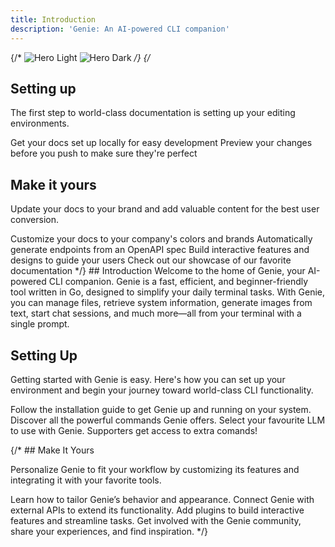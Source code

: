```yaml
---
title: Introduction
description: 'Genie: An AI-powered CLI companion'
---
```

{/* 
<img
  className="block dark:hidden"
  src="/images/hero-light.svg"
  alt="Hero Light"
/>
<img
  className="hidden dark:block"
  src="/images/hero-dark.svg"
  alt="Hero Dark"
/> */}
{/* 
## Setting up

The first step to world-class documentation is setting up your editing environments.

<CardGroup cols={2}>
  <Card
    title="Edit Your Docs"
    icon="pen-to-square"
    href="https://mintlify.com/docs/quickstart"
  >
    Get your docs set up locally for easy development
  </Card>
  <Card
    title="Preview Changes"
    icon="image"
    href="https://mintlify.com/docs/development"
  >
    Preview your changes before you push to make sure they're perfect
  </Card>
</CardGroup>

## Make it yours

Update your docs to your brand and add valuable content for the best user conversion.

<CardGroup cols={2}>
  <Card
    title="Customize Style"
    icon="palette"
    href="https://mintlify.com/docs/settings/global"
  >
    Customize your docs to your company's colors and brands
  </Card>
  <Card
    title="Reference APIs"
    icon="code"
    href="https://mintlify.com/docs/api-playground/openapi"
  >
    Automatically generate endpoints from an OpenAPI spec
  </Card>
  <Card
    title="Add Components"
    icon="screwdriver-wrench"
    href="https://mintlify.com/docs/components/accordion"
  >
    Build interactive features and designs to guide your users
  </Card>
  <Card
    title="Get Inspiration"
    icon="stars"
    href="https://mintlify.com/customers"
  >
    Check out our showcase of our favorite documentation
  </Card>
</CardGroup> */}
## Introduction
Welcome to the home of Genie, your AI-powered CLI companion. Genie is a fast, efficient, and beginner-friendly tool written in Go, designed to simplify your daily terminal tasks. With Genie, you can manage files, retrieve system information, generate images from text, start chat sessions, and much more—all from your terminal with a single prompt.

## Setting Up
Getting started with Genie is easy. Here\'s how you can set up your environment and begin your journey toward world-class CLI functionality.

<CardGroup cols={2}> <Card title="Install Genie" icon="download" href="/installation" > Follow the installation guide to get Genie up and running on your system. </Card> <Card title="Explore the Commands" icon="terminal" href="/commands/do" > Discover all the powerful commands Genie offers. </Card>
<Card title="Select the model" icon="brain" href="/model" > Select your favourite LLM to use with Genie. </Card>
<Card title="Become a Supporter" icon="dollar-sign" href="/supporter" > Supporters get access to extra comands! </Card> </CardGroup>

{/* ## Make It Yours

Personalize Genie to fit your workflow by customizing its features and integrating it with your favorite tools.

<CardGroup cols={2}> <Card title="Customize Genie" icon="palette" href="/docs/settings" > Learn how to tailor Genie’s behavior and appearance. </Card> <Card title="Integrate APIs" icon="code" href="/docs/api-integration" > Connect Genie with external APIs to extend its functionality. </Card> <Card title="Enhance with Plugins" icon="screwdriver-wrench" href="/docs/plugins" > Add plugins to build interactive features and streamline tasks. </Card> <Card title="Join the Community" icon="users" href="/community" > Get involved with the Genie community, share your experiences, and find inspiration. </Card> </CardGroup> */}